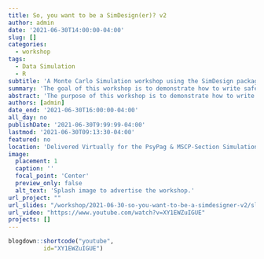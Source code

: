 ```yaml
---
title: So, you want to be a SimDesign(er)? v2
author: admin
date: '2021-06-30T14:00:00-04:00'
slug: []
categories:
  - workshop
tags: 
  - Data Simulation
  - R
subtitle: 'A Monte Carlo Simulation workshop using the SimDesign package in R.'
summary: 'The goal of this workshop is to demonstrate how to write safe, effective, and intuitive R code for Monte Carlo simulation experiments  presented at the PsyPag & MSCP-Section Simulation Summer School'
abstract: 'The purpose of this workshop is to demonstrate how to write safe, effective, and intuitive R code for Monte Carlo simulation experiments containing one or more simulation factors. A few of the attractive Monte Carlo simulation coding strategies we will cover are how to write code which is intuitive to read, write, and debug; how to take advantage of SimDesign’s built-in features for creating flexible and extensible simulations; computational efficiency; reproducibility at the macro and micro level; safe and reliable code execution'
authors: [admin]
date_end: '2021-06-30T16:00:00-04:00'
all_day: no
publishDate: '2021-06-30T9:99:99-04:00'
lastmod: '2021-06-30T09:13:30-04:00'
featured: no
location: 'Delivered Virtually for the PsyPag & MSCP-Section Simulation Summer School'
image:
  placement: 1
  caption: ''
  focal_point: 'Center'
  preview_only: false
  alt_text: 'Splash image to advertise the workshop.'
url_project: ""
url_slides: "/workshop/2021-06-30-so-you-want-to-be-a-simdesigner-v2/slides/So-you-want-to-be-a-simdesigner-v2.html"
url_video: "https://www.youtube.com/watch?v=XY1EWZuIGUE"
projects: []
---
```


```r
blogdown::shortcode("youtube",
          id="XY1EWZuIGUE")
```

